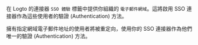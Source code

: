 在 Logto 的連接器 `SSO 體驗` 標籤中提供你組織的 `電子郵件網域`。這將啟用 SSO 連接器作為這些使用者的驗證 (Authentication) 方法。

擁有指定網域電子郵件地址的使用者將被重定向，使用你的 SSO 連接器作為他們唯一的驗證 (Authentication) 方法。
